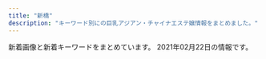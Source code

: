 ```yaml
---
title: "新橋"
description: "キーワード別にの巨乳アジアン・チャイナエステ嬢情報をまとめました。"
---
```


新着画像と新着キーワードをまとめています。
2021年02月22日の情報です。

<DmmAffiliateIns />
<KeywordTable
  shops={
    [
    {
        "station": "JR\u7530\u753a\u99c5\u6771\u53e3",
        "img_links": [
            "http://tamachi-en.link/images/g0.jpg",
            "http://tamachi-en.link/images/g2.jpg",
            "http://tamachi-en.link/images/new1.jpg",
            "http://tamachi-en.link/images/top.jpg",
            "http://tamachi-en.link/images/zi_link.png",
            "http://tamachi-en.link/images/zi_staff.png",
            "http://tamachi-en.link/images/mobile.png",
            "http://tamachi-en.link/images/g6.jpg",
            "http://tamachi-en.link/images/g5.jpg",
            "http://tamachi-en.link/images/g1.jpg",
            "http://tamachi-en.link/images/g8.jpg",
            "http://tamachi-en.link/images/g3.jpg",
            "http://tamachi-en.link/images/g4.jpg"
        ],
        "keywords": {
            "C": 15
        },
        "url": "http://tamachi-en.link/",
        "name": "\u7e01"
    },
    {
        "url": "https://hamamatsucho-mensesthe.com/",
        "station": "JR\u6d5c\u677e\u753a\u99c5\u5317\u53e3",
        "name": "Oriental Spa",
        "img_links": [
            "https://hamamatsucho-mensesthe.com/2018/03/02/anna-s1.jpg",
            "https://hamamatsucho-mensesthe.com/2018/06/12/yoko-s1.jpg",
            "https://hamamatsucho-mensesthe.com/staff/arisa-s1.jpg",
            "https://hamamatsucho-mensesthe.com/room/esthe3.jpg",
            "https://hamamatsucho-mensesthe.com/staff/nana-s1.jpg",
            "https://hamamatsucho-mensesthe.com/images/header3.png",
            "https://hamamatsucho-mensesthe.com/staff/koko-s1.jpg",
            "https://hamamatsucho-mensesthe.com/button/sche.png",
            "https://hamamatsucho-mensesthe.com/staff/arisa-l1.jpg",
            "https://hamamatsucho-mensesthe.com/kumi2.jpg",
            "https://hamamatsucho-mensesthe.com/staff2/wp-content/uploads/2020/11/momo02.png",
            "https://hamamatsucho-mensesthe.com/staff2/wp-content/uploads/2020/11/siruet.png",
            "https://hamamatsucho-mensesthe.com/staff/yoko-l1.jpg",
            "https://hamamatsucho-mensesthe.com/staff2/wp-content/uploads/2020/02/yaya02.png",
            "https://hamamatsucho-mensesthe.com/2018/06/08/hana-s2.jpg",
            "https://hamamatsucho-mensesthe.com/staff2/wp-content/uploads/2019/12/haru-1.png",
            "https://hamamatsucho-mensesthe.com/staff2/wp-content/uploads/2020/01/ai01.png",
            "https://hamamatsucho-mensesthe.com/button/home.png",
            "https://hamamatsucho-mensesthe.com/staff2/wp-content/uploads/2020/11/yuyu03.png",
            "https://hamamatsucho-mensesthe.com/images/flower.png",
            "https://hamamatsucho-mensesthe.com/staff2/wp-content/uploads/2021/02/ayaka01.png",
            "https://hamamatsucho-mensesthe.com/icon/facebook.png",
            "https://hamamatsucho-mensesthe.com/2018/12/21/yuyu-s1.jpg",
            "https://hamamatsucho-mensesthe.com/menu/info.png",
            "https://hamamatsucho-mensesthe.com/images/main-sp.jpg",
            "https://hamamatsucho-mensesthe.com/menu/home.png",
            "https://hamamatsucho-mensesthe.com/images/clear.png",
            "https://hamamatsucho-mensesthe.com/menu/gallery.png",
            "https://hamamatsucho-mensesthe.com/staff/koko-l1.jpg",
            "https://hamamatsucho-mensesthe.com/images/footer-l.png",
            "https://hamamatsucho-mensesthe.com/icon/twitter.png",
            "https://hamamatsucho-mensesthe.com/room/esthe2.jpg",
            "https://hamamatsucho-mensesthe.com/2018/12/21/koko-s1.jpg",
            "https://hamamatsucho-mensesthe.com/staff/nana-l1.jpg",
            "https://hamamatsucho-mensesthe.com/room/2.jpg",
            "https://hamamatsucho-mensesthe.com/room/esthe1.jpg",
            "https://hamamatsucho-mensesthe.com/staff2/wp-content/uploads/2019/12/nanami02-2.png",
            "https://hamamatsucho-mensesthe.com/icon/google_plus.png",
            "https://hamamatsucho-mensesthe.com/menu/sche.png",
            "https://hamamatsucho-mensesthe.com/miyuki01.png",
            "https://hamamatsucho-mensesthe.com/staff/yuyu-s1.jpg",
            "https://hamamatsucho-mensesthe.com/button/staff.png",
            "https://hamamatsucho-mensesthe.com/2018/11/23/arisa-s1.jpg",
            "https://hamamatsucho-mensesthe.com/menu/friend.png",
            "https://hamamatsucho-mensesthe.com/images/main1.jpg",
            "https://hamamatsucho-mensesthe.com/staff/yoko-s1.jpg",
            "https://hamamatsucho-mensesthe.com/room/1.jpg",
            "https://hamamatsucho-mensesthe.com/staff2/wp-content/uploads/2019/12/yuki22-1.png",
            "https://hamamatsucho-mensesthe.com/kumi1.jpg",
            "https://hamamatsucho-mensesthe.com/images/footer-r.png",
            "https://hamamatsucho-mensesthe.com/staff/yuyu-l1.jpg",
            "https://hamamatsucho-mensesthe.com/room/4.jpg",
            "https://hamamatsucho-mensesthe.com/room/3.jpg",
            "https://hamamatsucho-mensesthe.com/staff2/wp-content/uploads/2021/01/maki05.png",
            "https://hamamatsucho-mensesthe.com/icon/line.png"
        ],
        "keywords": {
            "F": 4,
            "E": 1,
            "D": 5
        }
    },
    {
        "name": "\u862d \u990a\u8eab\u9928",
        "keywords": {},
        "url": "http://heal-arm.com/",
        "station": "JR\u65b0\u6a4b\u99c5\u65e5\u6bd4\u8c37\u53e3",
        "img_links": [
            "http://heal-arm.com/media/sites/6/2020/12/1.jpg",
            "http://heal-arm.com/media/sites/6/2021/01/5569E868-7ACE-4BF2-9F7C-D9B6DD8BCB4A-225x300.jpeg",
            "http://heal-arm.com/media/sites/6/2020/05/3.jpg",
            "http://heal-arm.com/media/sites/6/2020/05/3-1.jpg",
            "http://heal-arm.com/media/sites/6/2021/01/5569E868-7ACE-4BF2-9F7C-D9B6DD8BCB4A.jpeg",
            "http://heal-arm.com/media/sites/6/2020/05/4.jpg",
            "http://heal-arm.com/media/sites/6/2020/05/2-1.jpg",
            "http://heal-arm.com/media/sites/6/2020/05/2.jpg",
            "http://heal-arm.com/media/sites/6/elementor/thumbs/favicon-p04pr4k6jngsiakzwccm2bkknysbm22i953lrof2dk.png",
            "http://heal-arm.com/media/sites/6/2020/05/1-1.jpg",
            "http://heal-arm.com/media/sites/6/2020/05/favicon.png",
            "http://heal-arm.com/media/sites/6/2020/05/1.jpg"
        ]
    },
    {
        "keywords": {
            "87": 6,
            "85": 4,
            "E": 6,
            "88": 10,
            "84": 4
        },
        "name": "Tami",
        "station": "JR\u7530\u753a\u99c5\u4e09\u7530\u53e3",
        "img_links": [
            "http://body-heal.net/js/sliderLine/slide_prev.png",
            "http://body-heal.net/js/sliderLine/slide_next.png",
            "http://body-heal.net/staffPhoto/b20190608220420.jpg",
            "http://body-heal.net/images/access/05.jpg",
            "http://body-heal.net/uploadfiles/images/campaignBodyHealNet.jpg",
            "http://body-heal.net/images/access/01.jpg",
            "http://body-heal.net/images/store/06.jpg",
            "http://body-heal.net/staffPhoto/b20180926231950.jpg",
            "http://body-heal.net/images/store/04.jpg",
            "http://body-heal.net/images/access/03.jpg",
            "http://body-heal.net/images/access/04.jpg",
            "http://body-heal.net/staffPhoto/b20180721035111.jpg",
            "http://body-heal.net/images/access/02.jpg",
            "http://body-heal.net/images/store/01.jpg",
            "http://body-heal.net/staffPhoto/b20190120201033.jpg",
            "http://body-heal.net/staffPhoto/b20190117105438.jpg",
            "http://body-heal.net/staffPhoto/b20190218130854.jpg",
            "http://body-heal.net/images/store/05.jpg",
            "http://body-heal.net/images/show.jpg",
            "http://body-heal.net/staffPhoto/b20190608222039.jpg"
        ],
        "url": "http://body-heal.net/"
    },
    {
        "url": "http://kokoro-spa.info/",
        "img_links": [
            "http://kokoro-spa.info/img/shop/kanban.jpg",
            "http://kokoro-spa.info/img/ttl_news.png",
            "http://kokoro-spa.info/img/slider/2.jpg",
            "http://kokoro-spa.info/img/pickup.jpg",
            "http://kokoro-spa.info/img/shop/no-pic.jpg",
            "http://kokoro-spa.info/img/ttl_info.png",
            "http://kokoro-spa.info/img/qrcode.png"
        ],
        "station": "JR\u65b0\u6a4b\u99c5\u70cf\u68ee\u53e3",
        "name": "\u672a\u6765",
        "keywords": {}
    },
    {
        "img_links": [
            "https://hamamatsucho-esthe.work/button/staff.png",
            "https://hamamatsucho-esthe.work/2019/01/14/emi-s1.jpg",
            "https://hamamatsucho-esthe.work/images/clear.png",
            "https://hamamatsucho-esthe.work/icon/google_plus.png",
            "https://hamamatsucho-esthe.work/images/footer-l.png",
            "https://hamamatsucho-esthe.work/images/flower.png",
            "https://hamamatsucho-esthe.work/icon/twitter.png",
            "https://hamamatsucho-esthe.work/menu/blog.png",
            "https://hamamatsucho-esthe.work/staff/momo-l1.jpg",
            "https://hamamatsucho-esthe.work/staff/sora-s1.jpg",
            "https://hamamatsucho-esthe.work/staff/momo-s1.jpg",
            "https://hamamatsucho-esthe.work/2018/09/10/misa-s1.jpg",
            "https://hamamatsucho-esthe.work/2020/07/30/maki-s1.jpg",
            "https://hamamatsucho-esthe.work/staff/riko-s1.jpg",
            "https://hamamatsucho-esthe.work/staff/nanami-s1.jpg",
            "https://hamamatsucho-esthe.work/images/qrcode.png",
            "https://hamamatsucho-esthe.work/menu/home.png",
            "https://hamamatsucho-esthe.work/menu/gallery.png",
            "https://hamamatsucho-esthe.work/staff/yuki-s1.jpg",
            "https://hamamatsucho-esthe.work/icon/facebook.png",
            "https://hamamatsucho-esthe.work/button/home.png",
            "https://hamamatsucho-esthe.work/2018/11/09/kana-s1.jpg",
            "https://hamamatsucho-esthe.work/staff/yuki-l1.jpg",
            "https://hamamatsucho-esthe.work/2020/01/05/yuki-s1.jpg",
            "https://hamamatsucho-esthe.work/2019/06/14/riri-s1.jpg",
            "https://hamamatsucho-esthe.work/staff/maki-l1.jpg",
            "https://hamamatsucho-esthe.work/room/esthe1.jpg",
            "https://hamamatsucho-esthe.work/icon/line.png",
            "https://hamamatsucho-esthe.work/2019/05/25/koko-s1.jpg",
            "https://hamamatsucho-esthe.work/menu/friend.png",
            "https://hamamatsucho-esthe.work/staff/maki-s1.jpg",
            "https://hamamatsucho-esthe.work/images/footer-r.png",
            "https://hamamatsucho-esthe.work/menu/info.png",
            "https://hamamatsucho-esthe.work/staff/nanami-l1.jpg",
            "https://hamamatsucho-esthe.work/2019/05/25/riko-s1.jpg",
            "https://hamamatsucho-esthe.work/room/esthe2.jpg",
            "https://hamamatsucho-esthe.work/2018/09/10/sora-s1.jpg",
            "https://hamamatsucho-esthe.work/2018/12/26/sayaka-s1.jpg",
            "https://hamamatsucho-esthe.work/2019/11/05/nanami-s1.jpg",
            "https://hamamatsucho-esthe.work/button/blog.png",
            "https://hamamatsucho-esthe.work/staff/sora-l1.jpg",
            "https://hamamatsucho-esthe.work/images/main1.jpg",
            "https://hamamatsucho-esthe.work/room/esthe3.jpg",
            "https://hamamatsucho-esthe.work/images/main-sp.jpg",
            "https://hamamatsucho-esthe.work/2020/11/06/momo-s1.jpg"
        ],
        "keywords": {
            "E": 6,
            "C": 12,
            "F": 12
        },
        "name": "Artemis",
        "url": "https://hamamatsucho-esthe.work/",
        "station": "JR\u6d5c\u677e\u753a\u99c5\u5317\u53e3"
    },
    {
        "keywords": {},
        "name": "Yuki\u2019s House",
        "station": "JR\u6d5c\u677e\u753a\u99c5\u5357\u53e3",
        "img_links": [
            "http://yukizhouse00.web.fc2.com/images/portfolio/work-5.jpg",
            "http://yukizhouse00.web.fc2.com/images/slider/slid1.jpg",
            "http://yukizhouse00.web.fc2.com/images/portfolio/work-1.jpg",
            "http://yukizhouse00.web.fc2.com/images/portfolio/work-2.jpg",
            "http://yukizhouse00.web.fc2.com/images/slider/slid2.jpg",
            "http://yukizhouse00.web.fc2.com/images/portfolio/work-6.jpg",
            "http://yukizhouse00.web.fc2.com/images/portfolio/work-3.jpg",
            "http://yukizhouse00.web.fc2.com/images/portfolio/work-4.jpg"
        ],
        "url": "http://yukizhouse00.web.fc2.com/"
    },
    {
        "url": "https://hamamatsucho-mensesthe.net/",
        "keywords": {
            "C": 13,
            "E": 12,
            "D": 42
        },
        "station": "JR\u6d5c\u677e\u753a\u99c5\u5317\u53e3",
        "img_links": [
            "https://hamamatsucho-mensesthe.net/room/room-l5.jpg",
            "https://hamamatsucho-mensesthe.net/wp/wp-content/uploads/2020/10/aki-150x150.jpg",
            "https://hamamatsucho-mensesthe.net/wp/images/top3.jpg",
            "https://hamamatsucho-mensesthe.net/wp/icon/facebook.png",
            "https://hamamatsucho-mensesthe.net/images/clear.png",
            "https://hamamatsucho-mensesthe.net/wp/wp-content/uploads/2020/02/1714CAA8-3D57-4009-AB72-F5A8E6B60310.jpeg",
            "https://hamamatsucho-mensesthe.net/images/footer-r.png",
            "https://hamamatsucho-mensesthe.net/wp/wp-content/uploads/2020/02/stand-by.jpg",
            "https://hamamatsucho-mensesthe.net/wp/wp-content/uploads/2019/07/587590BB-96D0-4887-BE26-3B1413FF7283-150x150.jpeg",
            "https://hamamatsucho-mensesthe.net/link/mens-esthe.png",
            "https://hamamatsucho-mensesthe.net/room/room-l2.jpg",
            "https://hamamatsucho-mensesthe.net/icon/google_plus.png",
            "https://hamamatsucho-mensesthe.net/wp/wp-content/uploads/2019/10/eri-150x150.jpg",
            "https://hamamatsucho-mensesthe.net/wp/images/clear.png",
            "https://hamamatsucho-mensesthe.net/staff/top/rin-s1.jpg",
            "https://hamamatsucho-mensesthe.net/staff/top/miyu-s1.jpg",
            "https://hamamatsucho-mensesthe.net/wp/wp-content/uploads/2020/01/emi-l1.jpg",
            "https://hamamatsucho-mensesthe.net/room/room-l6.jpg",
            "https://hamamatsucho-mensesthe.net/staff/top/aki-s1.jpg",
            "https://hamamatsucho-mensesthe.net/icon/facebook.png",
            "https://hamamatsucho-mensesthe.net/wp/images/top2.jpg",
            "https://hamamatsucho-mensesthe.net/wp/images/mensesthe.jpg",
            "https://hamamatsucho-mensesthe.net/staff/top/yuna-s1.jpg",
            "https://hamamatsucho-mensesthe.net/wp/icon/google_plus.png",
            "https://hamamatsucho-mensesthe.net/icon/twitter.png",
            "https://hamamatsucho-mensesthe.net/room/room-l3.jpg",
            "https://hamamatsucho-mensesthe.net/wp/wp-content/uploads/2020/09/rin.jpg",
            "https://hamamatsucho-mensesthe.net/wp/wp-content/uploads/2020/01/nao.jpg",
            "https://hamamatsucho-mensesthe.net/staff/top/nao-s1.jpg",
            "https://hamamatsucho-mensesthe.net/wp/wp-content/uploads/2020/01/misaki-l2.jpg",
            "https://hamamatsucho-mensesthe.net/wp/wp-content/uploads/2021/01/yuna.jpg",
            "https://hamamatsucho-mensesthe.net/staff/top/ayaka-s1.jpg",
            "https://hamamatsucho-mensesthe.net/staff/top/emi-s1.jpg",
            "https://hamamatsucho-mensesthe.net/images/flower.png",
            "https://hamamatsucho-mensesthe.net/wp/wp-content/uploads/2019/07/0677E994-1DBF-4E0E-AB70-7CA5C034B140-150x150.jpeg",
            "https://hamamatsucho-mensesthe.net/wp/wp-content/uploads/2020/08/ayaka.jpg",
            "https://hamamatsucho-mensesthe.net/staff/top/mitsuki-s1.jpg",
            "https://hamamatsucho-mensesthe.net/icon/line.png",
            "https://hamamatsucho-mensesthe.net/room/room-l1.jpg",
            "https://hamamatsucho-mensesthe.net/wp/images/top1.jpg",
            "https://hamamatsucho-mensesthe.net/wp/wp-content/uploads/2019/05/rin-150x150.jpg",
            "https://hamamatsucho-mensesthe.net/wp/icon/line.png",
            "https://hamamatsucho-mensesthe.net/room/room-l4.jpg",
            "https://hamamatsucho-mensesthe.net/images/footer-l.png",
            "https://hamamatsucho-mensesthe.net/wp/icon/twitter.png",
            "https://hamamatsucho-mensesthe.net/wp/wp-content/uploads/2020/11/urara.jpg",
            "https://hamamatsucho-mensesthe.net/wp/wp-content/uploads/2020/01/mitsuki.jpg"
        ],
        "name": "SERA"
    },
    {
        "img_links": [
            "http://shiawase.mssg.jp/images/staff_one/staff_one_01.jpg",
            "http://shiawase.mssg.jp/images/staff_image/staff_d05b.jpg",
            "http://shiawase.mssg.jp/images/home/index_tel.jpg",
            "http://shiawase.mssg.jp/images/top/top_04.jpg",
            "http://shiawase.mssg.jp/images/staff/sta_03.jpg",
            "http://shiawase.mssg.jp/images/staff/sta_04.jpg",
            "http://shiawase.mssg.jp/images/top/top_06.jpg",
            "http://shiawase.mssg.jp/images/staff_one/staff_one_05.jpg",
            "http://shiawase.mssg.jp/images/staff_one/staff_one_02.jpg",
            "http://shiawase.mssg.jp/images/staff_image/staff_d01a.jpg",
            "http://shiawase.mssg.jp/images/home/top_qp.jpg",
            "http://shiawase.mssg.jp/images/gallery/gallery_104.jpg",
            "http://shiawase.mssg.jp/images/staff_image/staff_d04b.jpg",
            "http://shiawase.mssg.jp/images/system/syatem_302.jpg",
            "http://shiawase.mssg.jp/images/home/index_qup.jpg",
            "http://shiawase.mssg.jp/images/staff_image/staff_d02b.jpg",
            "http://shiawase.mssg.jp/images/gallery/gallery_top.jpg",
            "http://shiawase.mssg.jp/images/gallery/gallery_402.jpg",
            "http://shiawase.mssg.jp/images/top/top_08.png",
            "http://shiawase.mssg.jp/images/staff/sta_0z2.jpg",
            "http://shiawase.mssg.jp/images/gallery/gallery_403.jpg",
            "http://shiawase.mssg.jp/images/staff_one/staff_one_top.jpg",
            "http://shiawase.mssg.jp/images/staff/sta_023.jpg",
            "http://shiawase.mssg.jp/images/system/syatem_301.jpg",
            "http://shiawase.mssg.jp/images/staff_image/staff_d04c.jpg",
            "http://shiawase.mssg.jp/images/top/top_05.jpg",
            "http://shiawase.mssg.jp/images/gallery/gallery_102.jpg",
            "http://shiawase.mssg.jp/images/staff/sta_0z9.jpg",
            "http://shiawase.mssg.jp/images/top/top_02.jpg",
            "http://shiawase.mssg.jp/images/staff/sta_010.jpg",
            "http://shiawase.mssg.jp/images/home/index_page_top.jpg",
            "http://shiawase.mssg.jp/images/staff_image/staff_d02.jpg",
            "http://shiawase.mssg.jp/images/staff_image/staff_d06.jpg",
            "http://shiawase.mssg.jp/images/staff_one/staff_one_03.jpg",
            "http://shiawase.mssg.jp/images/staff_one/staff_one_07.png",
            "http://shiawase.mssg.jp/images/gallery/gallery_01.jpg",
            "http://shiawase.mssg.jp/images/staff/sta_0z4.jpg",
            "http://shiawase.mssg.jp/images/staff/sta_021.jpg",
            "http://shiawase.mssg.jp/images/staff_image/staff_d03.jpg",
            "http://shiawase.mssg.jp/images/home/QR.png",
            "http://shiawase.mssg.jp/images/staff_image/staff_d07.jpg",
            "http://shiawase.mssg.jp/images/staff/sta_01.jpg",
            "http://shiawase.mssg.jp/images/home/index_03.jpg",
            "http://shiawase.mssg.jp/images/gallery/gallery_103.jpg",
            "http://shiawase.mssg.jp/images/gallery/gallery_404.jpg",
            "http://shiawase.mssg.jp/images/system/syatem_303.jpg",
            "http://shiawase.mssg.jp/images/staff_one/staff_one_04.jpg",
            "http://shiawase.mssg.jp/images/gallery/gallery_101.jpg",
            "http://shiawase.mssg.jp/images/staff/sta_0z8.jpg",
            "http://shiawase.mssg.jp/images/staff/sta_08.jpg",
            "http://shiawase.mssg.jp/images/staff/staff_top.jpg",
            "http://shiawase.mssg.jp/images/staff_one/staff_one_08.png",
            "http://shiawase.mssg.jp/images/staff_image/staff_d04.jpg",
            "http://shiawase.mssg.jp/images/staff/sta_0z12.jpg",
            "http://shiawase.mssg.jp/images/staff_image/staff_d01b.jpg",
            "http://shiawase.mssg.jp/images/gallery/gallery_401.jpg",
            "http://shiawase.mssg.jp/images/top/top_01.jpg",
            "http://shiawase.mssg.jp/images/top/top_03.jpg",
            "http://shiawase.mssg.jp/images/staff_image/staff_d05a.jpg",
            "http://shiawase.mssg.jp/images/home/index_04.jpg"
        ],
        "url": "http://shiawase.mssg.jp/",
        "station": "JR\u7530\u753a\u99c5\u897f\u53e3",
        "keywords": {},
        "name": "\u3057\u3042\u308f\u305b\uff5eSHIAWASE\uff5e"
    },
    {
        "img_links": [
            "http://romantic-est.com/images/cg032.jpg",
            "http://romantic-est.com/images/mainvisual_02_s.jpg",
            "http://romantic-est.com/images/con01.jpg",
            "http://romantic-est.com/images/sys03.jpg",
            "http://romantic-est.com/images/req_03.jpg",
            "http://romantic-est.com/images/cg01.jpg",
            "http://romantic-est.com/images/cg031.jpg",
            "http://romantic-est.com/images/trigger.jpg",
            "http://romantic-est.com/images/sys02.jpg",
            "http://romantic-est.com/images/cg05.jpg",
            "http://romantic-est.com/images/cg06.jpg",
            "http://romantic-est.com/images/con03.jpg",
            "http://romantic-est.com/images/cg041.jpg",
            "http://romantic-est.com/images/head_interior.jpg",
            "http://romantic-est.com/images/cg04.jpg",
            "http://romantic-est.com/images/cg03.jpg",
            "http://romantic-est.com/images/con02.jpg",
            "http://romantic-est.com/images/sw_home.png",
            "http://romantic-est.com/images/mainvisual_01_s.jpg",
            "http://romantic-est.com/images/mainvisual_02.jpg",
            "http://romantic-est.com/images/sys01.jpg",
            "http://romantic-est.com/images/head_therapist.jpg",
            "http://romantic-est.com/images/mainvisual_01.jpg",
            "http://romantic-est.com/images/sw_tel.png",
            "http://romantic-est.com/images/cg021.jpg",
            "http://romantic-est.com/images/cg02.jpg",
            "http://romantic-est.com/images/icon_new.png",
            "http://romantic-est.com/images/cg011.jpg"
        ],
        "url": "http://romantic-est.com/",
        "keywords": {},
        "station": "JR\u65b0\u6a4b\u99c5\u70cf\u68ee\u53e3",
        "name": "\u30a2\u30ea\u30b9 Aroma \u65b0\u6a4b\u5e97"
    },
    {
        "img_links": [
            "http://www.shiawasenojikan.esjp.info/images/int2.jpg",
            "http://www.shiawasenojikan.esjp.info/files/001.jpg",
            "http://www.shiawasenojikan.esjp.info/images/mobile.jpg",
            "http://www.shiawasenojikan.esjp.info/files/003.jpg",
            "http://www.shiawasenojikan.esjp.info/files/015.jpg",
            "http://www.shiawasenojikan.esjp.info/images/sys1.jpg",
            "http://www.shiawasenojikan.esjp.info/images/news.jpg",
            "http://www.shiawasenojikan.esjp.info/images/tel.jpg",
            "http://www.shiawasenojikan.esjp.info/images/staff_t.jpg",
            "http://www.shiawasenojikan.esjp.info/files/009.jpg",
            "http://www.shiawasenojikan.esjp.info/images/link_t.jpg",
            "http://www.shiawasenojikan.esjp.info/images/sys2.jpg",
            "http://www.shiawasenojikan.esjp.info/files/010.jpg",
            "http://www.shiawasenojikan.esjp.info/images/interior_t.jpg",
            "http://www.shiawasenojikan.esjp.info/images/head.jpg"
        ],
        "url": "http://www.shiawasenojikan.esjp.info/",
        "station": "JR\u65b0\u6a4b\u99c5\u65e5\u6bd4\u8c37\u53e3",
        "keywords": {
            "88": 1,
            "86": 1,
            "87": 3,
            "D": 5
        },
        "name": "\u5e78\u305b\u306e\u6642\u9593"
    },
    {
        "keywords": {},
        "img_links": [
            "http://www.k-harunoie.info/imge/interior_t.jpg",
            "http://www.k-harunoie.info/imge/s1.png",
            "http://www.k-harunoie.info/imge/p-5.jpg",
            "http://www.k-harunoie.info/imge/tel.png",
            "http://www.k-harunoie.info/imge/s0.png",
            "http://www.k-harunoie.info/imge/sys.png",
            "http://www.k-harunoie.info/imge/service2.jpg",
            "http://www.k-harunoie.info/imge/staff_t.jpg",
            "http://www.k-harunoie.info/imge/int2.png",
            "http://www.k-harunoie.info/imge/ta.png",
            "http://www.k-harunoie.info/imge/p-1.jpg",
            "http://www.k-harunoie.info/imge/p-4.jpg",
            "http://www.k-harunoie.info/imge/p-2.jpg",
            "http://www.k-harunoie.info/imge/botton.jpg",
            "http://www.k-harunoie.info/imge/service1.jpg",
            "http://www.k-harunoie.info/imge/service3.jpg"
        ],
        "url": "http://www.k-harunoie.info/",
        "name": "\u6625\u306e\u5bb6",
        "station": "JR\u7530\u753a\u99c5\u6771\u53e3"
    },
    {
        "keywords": {},
        "url": "https://www.meedeemassage.com/",
        "name": "\u30df\u30fc\u30c7\u30a3\u30fc",
        "station": "JR\u65b0\u6a4b\u99c5\u65e5\u6bd4\u8c37\u53e3",
        "img_links": [
            "https://static.wixstatic.com/media/ff29a7_47d81575374144dda595a587847070b9~mv2.jpg",
            "https://static.wixstatic.com/media/096f64_52d4813cc07e460bb6afbcc198483fb5~mv2.jpg",
            "https://static.wixstatic.com/media/096f64_86555ca80ef14b6ebdbbf7aa72a380fc~mv2.jpg",
            "https://static.wixstatic.com/media/ff29a7_d6b424065e3946fc8a31bd093d286366~mv2.jpg",
            "https://static.wixstatic.com/media/096f64_10d0713f8b274a5b8f6b2944f7fee791~mv2.jpg",
            "https://static.wixstatic.com/media/ff29a7_996c77cb89cc4012a35bb0813c645fdf~mv2.jpg",
            "https://static.wixstatic.com/media/ff29a7_d9f852b350a141b1ae8d7d80ce91ecfa~mv2.jpg",
            "https://static.wixstatic.com/media/096f64_8257be981a5140629dd93b0518612408~mv2.png",
            "https://static.wixstatic.com/media/ff29a7_5a71cab9e560455a86a69dee65e387e6~mv2.jpg",
            "https://static.wixstatic.com/media/096f64_74d971185d704fdc84b70e0c1b3fad87~mv2.png",
            "https://static.wixstatic.com/media/096f64_f44509cd762744dc939f70f318a6882b~mv2.jpg",
            "https://static.wixstatic.com/media/096f64_9dd53b8d3bbc46b7a5d8f8f9f83f67c0~mv2.jpg"
        ]
    },
    {
        "station": "JR\u6d5c\u677e\u753a\u99c5\u5357\u53e3",
        "keywords": {},
        "img_links": [
            "http://www.es-tokyo.link/images/27.jpg",
            "http://www.es-tokyo.link/img/emili1.jpg",
            "http://www.es-tokyo.link/img/momoko1.jpg",
            "http://www.es-tokyo.link/images/32.jpg",
            "http://www.es-tokyo.link/images/20.jpg",
            "http://www.es-tokyo.link/images/sys1.jpg",
            "http://www.es-tokyo.link/images/interior_t.jpg",
            "http://www.es-tokyo.link/images/23.jpg",
            "http://www.es-tokyo.link/images/b2.jpg",
            "http://www.es-tokyo.link/images/int1.jpg",
            "http://www.es-tokyo.link/images/5.jpg",
            "http://www.es-tokyo.link/images/9.jpg",
            "http://www.es-tokyo.link/images/s1.png",
            "http://www.es-tokyo.link/img/kaori1.jpg",
            "http://www.es-tokyo.link/images/22.jpg",
            "http://www.es-tokyo.link/images/news.jpg",
            "http://www.es-tokyo.link/images/sys2.jpg",
            "http://www.es-tokyo.link/img/erin2.jpg",
            "http://www.es-tokyo.link/images/25.jpg",
            "http://www.es-tokyo.link/images/30.jpg",
            "http://www.es-tokyo.link/images/19.jpg",
            "http://www.es-tokyo.link/images/mobile.jpg",
            "http://www.es-tokyo.link/img/naomi1.jpg",
            "http://www.es-tokyo.link/img/izumi2.jpg",
            "http://www.es-tokyo.link/images/28.jpg",
            "http://www.es-tokyo.link/images/tel.jpg",
            "http://www.es-tokyo.link/images/b1.jpg",
            "http://www.es-tokyo.link/images/head.jpg",
            "http://www.es-tokyo.link/img/hikari1.jpg",
            "http://www.es-tokyo.link/img/izumi1.jpg",
            "http://www.es-tokyo.link/images/staff_t.jpg",
            "http://www.es-tokyo.link/img/erin1.jpg",
            "http://www.es-tokyo.link/images/b3.jpg",
            "http://www.es-tokyo.link/img/suzu1.jpg",
            "http://www.es-tokyo.link/img/yui1.jpg",
            "http://www.es-tokyo.link/images/31.jpg",
            "http://www.es-tokyo.link/img/minami2.jpg",
            "http://www.es-tokyo.link/img/ami1.jpg",
            "http://www.es-tokyo.link/images/newface.jpg",
            "http://www.es-tokyo.link/img/miwa1.jpg",
            "http://www.es-tokyo.link/images/24.jpg",
            "http://www.es-tokyo.link/img/rin1.jpg",
            "http://www.es-tokyo.link/img/mayu1.jpg",
            "http://www.es-tokyo.link/img/minami1.jpg",
            "http://www.es-tokyo.link/images/3.jpg",
            "http://www.es-tokyo.link/images/int2.jpg"
        ],
        "url": "http://www.es-tokyo.link",
        "name": "Pandora*\u30d1\u30f3\u30c9\u30e9"
    },
    {
        "name": "\u6c34\u7121\u6708\uff5e\u307f\u306a\u3065\u304d\uff5e",
        "url": "https://minazuki-tokyo.com/",
        "keywords": {
            "90": 4,
            "86": 4,
            "87": 4,
            "83": 4,
            "85": 4
        },
        "img_links": [
            "https://minazuki-tokyo.com/wp-content/uploads/2021/02/haru.png",
            "https://minazuki-tokyo.com/wp-content/uploads/2021/02/t04.png",
            "https://minazuki-tokyo.com/wp-content/uploads/2021/02/add2-22.11.56.png",
            "https://minazuki-tokyo.com/wp-content/uploads/2020/11/photo04.png",
            "https://minazuki-tokyo.com/wp-content/uploads/2021/02/t03.png",
            "https://minazuki-tokyo.com/wp-content/uploads/2021/02/t01.png",
            "https://minazuki-tokyo.com/wp-content/uploads/2021/02/price.png",
            "https://minazuki-tokyo.com/wp-content/uploads/2021/02/yuyu2.jpg",
            "https://minazuki-tokyo.com/wp-content/uploads/2021/02/sm03.png",
            "https://minazuki-tokyo.com/wp-content/uploads/2021/02/sm02.png",
            "https://minazuki-tokyo.com/wp-content/uploads/2021/02/sm01.png",
            "https://minazuki-tokyo.com/wp-content/uploads/2021/02/t08.png",
            "https://minazuki-tokyo.com/wp-content/uploads/2021/02/top1.png",
            "https://minazuki-tokyo.com/wp-content/uploads/2021/02/ayu.jpg",
            "https://minazuki-tokyo.com/wp-content/uploads/2021/02/ayu.png",
            "https://minazuki-tokyo.com/wp-content/uploads/2021/02/2-09.png",
            "https://minazuki-tokyo.com/wp-content/uploads/2021/02/haru.jpg",
            "https://minazuki-tokyo.com/wp-content/uploads/2021/02/koyuri-1.jpg",
            "https://minazuki-tokyo.com/wp-content/uploads/2021/02/yumi.png",
            "https://minazuki-tokyo.com/wp-content/uploads/2021/02/yumi.jpg",
            "https://minazuki-tokyo.com/wp-content/uploads/2021/02/t06.png",
            "https://minazuki-tokyo.com/wp-content/uploads/2020/11/photo01.png",
            "https://minazuki-tokyo.com/wp-content/uploads/2021/02/koyuri.png",
            "https://minazuki-tokyo.com/wp-content/uploads/2021/02/t02.png",
            "https://minazuki-tokyo.com/wp-content/uploads/2021/02/yuyu.png",
            "https://minazuki-tokyo.com/wp-content/uploads/2020/11/photo03.png",
            "https://minazuki-tokyo.com/wp-content/uploads/2021/02/cam.png",
            "https://minazuki-tokyo.com/wp-content/uploads/2021/02/sm04.png",
            "https://minazuki-tokyo.com/wp-content/uploads/2021/02/top2.png",
            "https://minazuki-tokyo.com/wp-content/uploads/2021/02/t05.png",
            "https://minazuki-tokyo.com/wp-content/uploads/2020/11/photo02.png",
            "https://minazuki-tokyo.com/wp-content/uploads/2020/11/photo05.png",
            "https://minazuki-tokyo.com/wp-content/uploads/2021/02/t07.png"
        ],
        "station": "JR\u6d5c\u677e\u753a\u99c5\u5357\u53e3"
    },
    {
        "station": "JR\u65b0\u6a4b\u99c5\u70cf\u68ee\u53e3",
        "keywords": {
            "D": 4,
            "85": 2,
            "86": 2
        },
        "img_links": [
            "https://egao.tyo.cm/photos/sites/29/2021/02/2021022004462688.jpg",
            "https://egao.tyo.cm/images/side_link.jpg",
            "https://egao.tyo.cm/images/info3.jpg",
            "https://egao.tyo.cm/images/info1.jpg",
            "https://egao.tyo.cm/images/sp_top.jpg",
            "https://egao.tyo.cm/images/link_nav04.jpg",
            "https://egao.tyo.cm/images/ico01.png",
            "https://egao.tyo.cm/images/top_slider02.jpg",
            "https://egao.tyo.cm/images/info2.jpg",
            "https://egao.tyo.cm/images/link_nav02.jpg",
            "https://egao.tyo.cm/photos/sites/29/2021/02/2021022004462785.jpg",
            "https://egao.tyo.cm/images/link_nav03.jpg",
            "https://egao.tyo.cm/images/link_nav06.jpg",
            "https://egao.tyo.cm/images/link_nav07.jpg",
            "https://egao.tyo.cm/images/side_tel.jpg",
            "https://egao.tyo.cm/images/side_mobile.jpg",
            "https://egao.tyo.cm/images/top.png",
            "https://egao.tyo.cm/photos/sites/29/2021/02/2021022004463068.jpg",
            "https://egao.tyo.cm/photos/sites/29/2021/02/2021022004462937.jpg",
            "https://egao.tyo.cm/images/link_nav05.jpg",
            "https://egao.tyo.cm/images/link_nav01.jpg",
            "https://egao.tyo.cm/images/top_slider01.jpg"
        ],
        "name": "\u7b11\u9854",
        "url": "https://egao.tyo.cm/"
    },
    {
        "name": "LEON",
        "url": "http://es-leon.link/",
        "keywords": {
            "84": 7,
            "85": 13,
            "88": 2,
            "90": 7,
            "\u80f8": 1,
            "86": 16
        },
        "station": "JR\u65b0\u6a4b\u99c5\u70cf\u68ee\u53e3",
        "img_links": [
            "http://es-leon.link/photos/sites/45/2021/02/2021021420105484.jpg",
            "http://es-leon.link/images/slider00.jpg",
            "http://es-leon.link/photos/sites/45/2021/02/2021020501152788.jpg",
            "http://es-leon.link/images/nav_link05_no.png",
            "http://es-leon.link/photos/sites/45/2020/10/2020102507510838.jpg",
            "http://es-leon.link/photos/sites/45/2021/02/202102101425157.jpg",
            "http://es-leon.link/images/pagetop.jpg",
            "http://es-leon.link/images/nav_link02_no.png",
            "http://es-leon.link/photos/sites/45/2021/02/2021021420101999.jpg",
            "http://es-leon.link/photos/sites/45/2021/02/2021021014143053.jpg",
            "http://es-leon.link/photos/sites/45/2020/10/2020101205422328.jpg",
            "http://es-leon.link/photos/sites/45/2021/01/2021013015574893.jpg",
            "http://es-leon.link/photos/sites/45/2021/01/2021012518580693.jpg",
            "http://es-leon.link/images/header.png",
            "http://es-leon.link/images/img_info.jpg",
            "http://es-leon.link/images/nav_link06_no.png",
            "http://es-leon.link/photos/sites/45/2020/10/2020101318300043.jpg",
            "http://es-leon.link/photos/sites/45/2021/02/2021021702511831.jpg",
            "http://es-leon.link/photos/sites/45/2020/10/2020101318402898.jpg",
            "http://es-leon.link/images/slider03.jpg",
            "http://es-leon.link/images/slider02.jpg",
            "http://es-leon.link/images/guide5.jpg",
            "http://es-leon.link/images/nav_link04_no.png",
            "http://es-leon.link/images/guide2.jpg",
            "http://es-leon.link/images/guide2.png",
            "http://es-leon.link/photos/sites/45/2020/10/2020102507495672.jpg",
            "http://es-leon.link/photos/sites/45/2020/10/2020101205420372.jpg",
            "http://es-leon.link/photos/sites/45/2021/02/2021020415381681.jpg",
            "http://es-leon.link/images/guide3.jpg",
            "http://es-leon.link/photos/sites/45/2021/01/2021012715504278.jpg",
            "http://es-leon.link/images/nav_link03_no.png",
            "http://es-leon.link/photos/sites/45/2020/10/2020101318404076.jpg",
            "http://es-leon.link/photos/sites/45/2021/02/202102041538347.jpg",
            "http://es-leon.link/photos/sites/45/2021/01/2021012704390070.jpg",
            "http://es-leon.link/photos/sites/45/2021/02/2021020501101626.jpg",
            "http://es-leon.link/images/guide6.jpg",
            "http://es-leon.link/images/qr.png",
            "http://es-leon.link/photos/sites/45/2021/02/2021021014243227.jpg",
            "http://es-leon.link/images/nav_link01_no.png",
            "http://es-leon.link/images/profile.png",
            "http://es-leon.link/images/slider04.jpg",
            "http://es-leon.link/photos/sites/45/2020/11/2020110919590942.jpg",
            "http://es-leon.link/photos/sites/45/2021/02/2021021014235421.jpg",
            "http://es-leon.link/images/nav_link07_no.png",
            "http://es-leon.link/images/card.png",
            "http://es-leon.link/images/guide1.png",
            "http://es-leon.link/photos/sites/45/2021/01/2021010815022674.jpg",
            "http://es-leon.link/images/guide8.jpg",
            "http://es-leon.link/photos/sites/45/2020/11/2020110919583922.jpg",
            "http://es-leon.link/photos/sites/45/2020/10/2020102507501385.jpg",
            "http://es-leon.link/photos/sites/45/2021/01/202101191348045.jpg",
            "http://es-leon.link/photos/sites/45/2021/02/2021020501110069.jpg",
            "http://es-leon.link/photos/sites/45/2020/10/2020100103205186.jpg",
            "http://es-leon.link/photos/sites/45/2020/10/2020102507504664.jpg",
            "http://es-leon.link/photos/sites/45/2020/10/2020102507503499.jpg",
            "http://es-leon.link/photos/sites/45/2020/10/2020100103240526.jpg",
            "http://es-leon.link/photos/sites/45/2020/11/2020110919593136.jpg",
            "http://es-leon.link/photos/sites/45/2020/10/2020101404192576.jpg",
            "http://es-leon.link/photos/sites/45/2020/10/202010010328436.jpg",
            "http://es-leon.link/images/guide4.jpg",
            "http://es-leon.link/photos/sites/45/2020/10/2020101318405051.jpg",
            "http://es-leon.link/photos/sites/45/2020/11/2020110919595348.jpg",
            "http://es-leon.link/images/guide1.jpg",
            "http://es-leon.link/photos/sites/45/2021/02/2021021221211099.jpg",
            "http://es-leon.link/photos/sites/45/2021/01/2021012715354091.jpg",
            "http://es-leon.link/photos/sites/45/2021/02/2021020501094315.jpg",
            "http://es-leon.link/photos/sites/45/2020/10/2020100103205130.jpg",
            "http://es-leon.link/photos/sites/45/2021/01/2021013016413450.jpg",
            "http://es-leon.link/photos/sites/45/2020/10/2020100103034891.jpg",
            "http://es-leon.link/photos/sites/45/2021/02/2021020501134964.jpg",
            "http://es-leon.link/photos/sites/45/2020/10/2020101205424345.jpg",
            "http://es-leon.link/photos/sites/45/2020/10/2020100103240520.jpg",
            "http://es-leon.link/photos/sites/45/2021/02/2021021918385811.jpg",
            "http://es-leon.link/photos/sites/45/2021/01/2021010815020621.jpg",
            "http://es-leon.link/photos/sites/45/2020/10/2020100103284496.jpg",
            "http://es-leon.link/images/guide7.jpg",
            "http://es-leon.link/photos/sites/45/2021/02/2021020415385687.jpg",
            "http://es-leon.link/images/slider01.jpg",
            "http://es-leon.link/photos/sites/45/2020/11/2020110919573849.jpg",
            "http://es-leon.link/photos/sites/45/2020/10/2020100103205050.jpg",
            "http://es-leon.link/images/lineline.png",
            "http://es-leon.link/photos/sites/45/2021/02/2021021420094924.jpg",
            "http://es-leon.link/photos/sites/45/2020/10/2020101318294854.jpg",
            "http://es-leon.link/photos/sites/45/2021/02/2021022104363398.jpg"
        ]
    },
    {
        "keywords": {
            "D": 9,
            "\u80f8": 2,
            "\u30bb\u30af\u30b7\u30fc": 1,
            "\u4e73": 3,
            "F": 1,
            "E": 7
        },
        "station": "JR\u65b0\u6a4b\u99c5\u70cf\u68ee\u53e3",
        "img_links": [
            "https://aroma-queen.work/images/st/st_dan_3.jpg",
            "https://aroma-queen.work/images/top_campaign_dec.jpg",
            "https://aroma-queen.work/images/st/st_hana_2.jpg",
            "https://aroma-queen.work/images/st/st_sakura_1.jpg",
            "https://aroma-queen.work/images/st/st_kei.jpg",
            "https://aroma-queen.work/images/st/st_honey_1.jpg",
            "https://aroma-queen.work/images/top.png",
            "https://aroma-queen.work/images/st/st_saya_2.jpg",
            "https://aroma-queen.work/images/st/st_four1.jpg",
            "https://aroma-queen.work/images/st/st_ai_1.jpg",
            "https://aroma-queen.work/images/st/st_hara2.jpg",
            "https://aroma-queen.work/images/st/st_18.jpg",
            "https://aroma-queen.work/images/st/st_dan_2.jpg",
            "https://aroma-queen.work/images/st/st_saya_0.jpg",
            "https://aroma-queen.work/images/st/st_chiba_4.jpg",
            "https://aroma-queen.work/images/st/st_kou2.jpg",
            "https://aroma-queen.work/images/st/st_huxa.jpg",
            "https://aroma-queen.work/images/st/st_jasmine_1.jpg",
            "https://aroma-queen.work/images/st/st_koko.jpg",
            "https://aroma-queen.work/images/st/st_aiko_2.jpg",
            "https://aroma-queen.work/images/st/st_kiki_1.jpg",
            "https://aroma-queen.work/images/st/st_nina_3.jpg",
            "https://aroma-queen.work/images/st/st_cindy.jpg",
            "https://aroma-queen.work/images/st/st_joy_2.jpg",
            "https://aroma-queen.work/images/st/st_emi_1.jpg",
            "https://aroma-queen.work/images/st/st_25.jpg",
            "https://aroma-queen.work/images/st/st_coco_2.jpg",
            "https://aroma-queen.work/images/st/st_jerry.jpg",
            "https://aroma-queen.work/images/st/st_jenny2.jpg",
            "https://aroma-queen.work/images/st/st_mai_1.jpg",
            "https://aroma-queen.work/images/st/st_aigo.jpg",
            "https://aroma-queen.work/images/st/st_ou_3.jpg",
            "https://aroma-queen.work/images/st/st_min_4.jpg",
            "https://aroma-queen.work/images/st/st_chiba_1.jpg",
            "https://aroma-queen.work/images/st/st_bibi.jpg",
            "https://aroma-queen.work/images/st/st_mirror_2.jpg",
            "https://aroma-queen.work/images/st/st_rinda_2.jpg",
            "https://aroma-queen.work/images/st/st_hara.jpg",
            "https://aroma-queen.work/images/st/st_kou1.jpg",
            "https://aroma-queen.work/images/st/st_bibi_2.jpg",
            "https://aroma-queen.work/images/st/st_aya.jpg",
            "https://aroma-queen.work/images/st/st_nuna.jpg",
            "https://aroma-queen.work/images/st/st_14_1.jpg",
            "https://aroma-queen.work/images/st/st_shizuka_1.jpg",
            "https://aroma-queen.work/images/week_campaign.jpg",
            "https://aroma-queen.work/images/st/st_17.jpg",
            "https://aroma-queen.work/images/st/st_maya_1.jpg",
            "https://aroma-queen.work/images/st/st_sayuri_1.jpg",
            "https://aroma-queen.work/images/st/st_sayuri_2.jpg",
            "https://aroma-queen.work/images/st/st_rinda_6.jpg",
            "https://aroma-queen.work/images/st/st_mayumi_1.jpg",
            "https://aroma-queen.work/images/st/st_16_1.jpg",
            "https://aroma-queen.work/images/st/st_emi.jpg",
            "https://aroma-queen.work/images/st/st_.jpg",
            "https://aroma-queen.work/images/st/st_19.jpg",
            "https://aroma-queen.work/images/st/st_5_2.jpg",
            "https://aroma-queen.work/images/st/st_koy_2.jpg",
            "https://aroma-queen.work/images/st/st_13.jpg",
            "https://aroma-queen.work/images/st/st_sofea_2.jpg",
            "https://aroma-queen.work/images/st/st_get_1.jpg",
            "https://aroma-queen.work/images/st/st_hana_1.jpg",
            "https://aroma-queen.work/images/st/st_nori.jpg",
            "https://aroma-queen.work/images/st/st_joy_1.jpg",
            "https://aroma-queen.work/images/st/st_eri.jpg",
            "https://aroma-queen.work/images/st/st_angel_3.jpg",
            "https://aroma-queen.work/images/st/st_ai1.jpg",
            "https://aroma-queen.work/images/st/st_jj_1.jpg",
            "https://aroma-queen.work/images/st/st_aya_1.jpg",
            "https://aroma-queen.work/images/st/st_17_2.jpg",
            "https://aroma-queen.work/images/st/st_bibi_1.jpg",
            "https://aroma-queen.work/images/st/st_5_1.jpg",
            "https://aroma-queen.work/images/st/st_angel_2.jpg",
            "https://aroma-queen.work/images/st/st_party_2.jpg",
            "https://aroma-queen.work/images/st/st_nuna3.jpg",
            "https://aroma-queen.work/images/st/st_joy.jpg",
            "https://aroma-queen.work/images/st/st_koko_1.jpg",
            "https://aroma-queen.work/images/st/st_mimi_1.jpg",
            "https://aroma-queen.work/images/st/st_anan.jpg",
            "https://aroma-queen.work/images/top2.png",
            "https://aroma-queen.work/images/st/st_rinda_1.jpg",
            "https://aroma-queen.work/images/st/st_ami_2.jpg",
            "https://aroma-queen.work/images/st/st_gei.jpg",
            "https://aroma-queen.work/images/st/st_sasa_3.jpg",
            "https://aroma-queen.work/images/st/st_yuri_2.jpg",
            "https://aroma-queen.work/images/st/st_7_1.jpg",
            "https://aroma-queen.work/images/st/st_rei.jpg",
            "https://aroma-queen.work/images/st/st_ryuu_2.jpg",
            "https://aroma-queen.work/images/st/st_nami_1.jpg",
            "https://aroma-queen.work/images/st/st_5_3.jpg",
            "https://aroma-queen.work/images/st/st_coco_1.jpg",
            "https://aroma-queen.work/images/st/st_pink_2.jpg",
            "https://aroma-queen.work/images/st/st_lucy_3.jpg",
            "https://aroma-queen.work/images/st/st_pink_3.jpg",
            "https://aroma-queen.work/images/st/st_nana_1.jpg",
            "https://aroma-queen.work/images/st/st_10_1.jpg",
            "https://aroma-queen.work/images/st/st_nan.jpg",
            "https://aroma-queen.work/images/st/st_cake_1.jpg",
            "https://aroma-queen.work/images/st/st_22.jpg",
            "https://aroma-queen.work/images/st/st_mayumi_2.jpg",
            "https://aroma-queen.work/images/st/st_mirror_3.jpg",
            "https://aroma-queen.work/images/top_campaign_spring.jpg",
            "https://aroma-queen.work/images/st/st_jenny.jpg",
            "https://aroma-queen.work/images/st/st_risa_1.jpg",
            "https://aroma-queen.work/images/st/st_ai.jpg",
            "https://aroma-queen.work/images/st/st_ou_1.jpg",
            "https://aroma-queen.work/images/st/st_dan_1.jpg",
            "https://aroma-queen.work/images/st/st_yuri.jpg",
            "https://aroma-queen.work/images/st/st_get_3.jpg",
            "https://aroma-queen.work/images/st/st_yuyu.jpg",
            "https://aroma-queen.work/images/st/st_yuri_3.jpg",
            "https://aroma-queen.work/images/st/st_rei_2.jpg",
            "https://aroma-queen.work/images/st/st_kaori_2.jpg",
            "https://aroma-queen.work/images/st/st_hara3.jpg",
            "https://aroma-queen.work/images/st/st_kaori_1.jpg",
            "https://aroma-queen.work/images/st/st_minto_1.jpg",
            "https://aroma-queen.work/images/st/st_sayuri_3.jpg",
            "https://aroma-queen.work/images/st/st_kiki2.jpg",
            "https://aroma-queen.work/images/st/st_21.jpg",
            "https://aroma-queen.work/images/st/st_17_1.jpg",
            "https://aroma-queen.work/images/st/st_ou_2.jpg",
            "https://aroma-queen.work/images/st/st_rena_2.jpg",
            "https://aroma-queen.work/images/st/st_aiko_1.jpg",
            "https://aroma-queen.work/images/st/st_min_2.jpg",
            "https://aroma-queen.work/images/st/st_saya_1.jpg",
            "https://aroma-queen.work/images/st/st_rei_3.jpg",
            "https://aroma-queen.work/images/st/st_20.jpg",
            "https://aroma-queen.work/images/st/st_pink_1.jpg",
            "https://aroma-queen.work/images/st/st_chiba_2.jpg"
        ],
        "url": "https://aroma-queen.work/",
        "name": "Aroma Coco8"
    }
]
}
/>
<DmmAffiliateScript />
